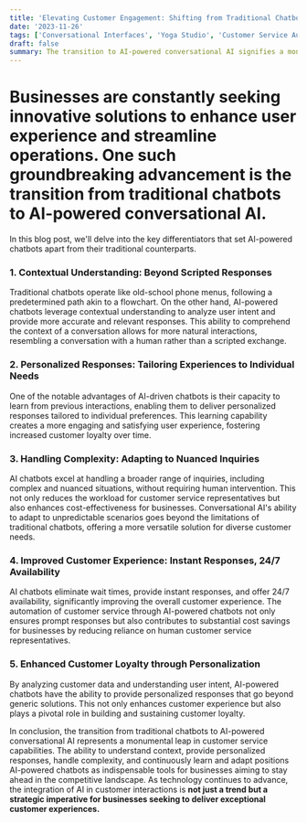 ```yaml
---
title: 'Elevating Customer Engagement: Shifting from Traditional Chatbots to AI-Powered Chatbots'
date: '2023-11-26'
tags: ['Conversational Interfaces', 'Yoga Studio', 'Customer Service Automation', 'Chatbots']
draft: false
summary: The transition to AI-powered conversational AI signifies a monumental leap in customer service capabilities. From understanding context to offering personalized interactions and adapting to diverse needs, these chatbots are indispensable tools for businesses committed to delivering exceptional customer experiences in an increasingly competitive landscape. As technology advances, integrating AI in customer interactions is not merely a trend but a strategic imperative for businesses seeking to stay ahead.
---
```


# Businesses are constantly seeking innovative solutions to enhance user experience and streamline operations. One such groundbreaking advancement is the transition from traditional chatbots to AI-powered conversational AI.

In this blog post, we'll delve into the key differentiators that set AI-powered chatbots apart from their traditional counterparts.

### 1. **Contextual Understanding: Beyond Scripted Responses**
Traditional chatbots operate like old-school phone menus, following a predetermined path akin to a flowchart. On the other hand, AI-powered chatbots leverage contextual understanding to analyze user intent and provide more accurate and relevant responses. This ability to comprehend the context of a conversation allows for more natural interactions, resembling a conversation with a human rather than a scripted exchange.

### 2. **Personalized Responses: Tailoring Experiences to Individual Needs**
One of the notable advantages of AI-driven chatbots is their capacity to learn from previous interactions, enabling them to deliver personalized responses tailored to individual preferences. This learning capability creates a more engaging and satisfying user experience, fostering increased customer loyalty over time.

### 3. **Handling Complexity: Adapting to Nuanced Inquiries**
AI chatbots excel at handling a broader range of inquiries, including complex and nuanced situations, without requiring human intervention. This not only reduces the workload for customer service representatives but also enhances cost-effectiveness for businesses. Conversational AI's ability to adapt to unpredictable scenarios goes beyond the limitations of traditional chatbots, offering a more versatile solution for diverse customer needs.

### 4. **Improved Customer Experience: Instant Responses, 24/7 Availability**
AI chatbots eliminate wait times, provide instant responses, and offer 24/7 availability, significantly improving the overall customer experience. The automation of customer service through AI-powered chatbots not only ensures prompt responses but also contributes to substantial cost savings for businesses by reducing reliance on human customer service representatives.

### 5. **Enhanced Customer Loyalty through Personalization**
By analyzing customer data and understanding user intent, AI-powered chatbots have the ability to provide personalized responses that go beyond generic solutions. This not only enhances customer experience but also plays a pivotal role in building and sustaining customer loyalty.

In conclusion, the transition from traditional chatbots to AI-powered conversational AI represents a monumental leap in customer service capabilities. The ability to understand context, provide personalized responses, handle complexity, and continuously learn and adapt positions AI-powered chatbots as indispensable tools for businesses aiming to stay ahead in the competitive landscape. As technology continues to advance, the integration of AI in customer interactions is **not just a trend but a strategic imperative for businesses seeking to deliver exceptional customer experiences.**